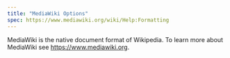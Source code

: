 ```yaml
---
title: "MediaWiki Options"
spec: https://www.mediawiki.org/wiki/Help:Formatting
---
```


MediaWiki is the native document format of Wikipedia. To learn more about MediaWiki see <https://www.mediawiki.org>.
